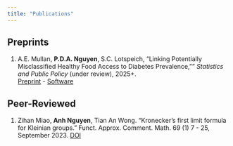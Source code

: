 ```yaml
---
title: "Publications"
---
```


## Preprints

1. A.E. Mullan, **P.D.A. Nguyen**, S.C. Lotspeich, "Linking Potentially Misclassified Healthy Food Access to Diabetes Prevalence,"" *Statistics and Public Policy* (under review), 2025+. </br>
[Preprint](https://arxiv.org/abs/2505.01465){targer="_blank"} - [Software](https://github.com/ashleymullan/food_access_misclassification){targer="_blank"}

## Peer-Reviewed

1. Zihan Miao, **Anh Nguyen**, Tian An Wong. "Kronecker's first limit formula for Kleinian groups." Funct. Approx. Comment. Math. 69 (1) 7 - 25, September 2023. [DOI](https://doi.org/10.7169/facm/1997){targer="_blank"}

